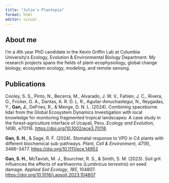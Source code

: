 ```yaml
---
title: "Julie's Plantopia"
format: html
editor: visual
---
```


## About me

I'm a 4th year PhD candidate in the Kevin Griffin Lab at Columbia University's Ecology, Evolution & Environmental Biology Department. My research projects spans the fields of plant-ecophysiology, global change biology, ecosystem ecology, modeling, and remote sensing.

## Publications

Cooley, S. S., Pinto, N., Becerra, M., Alvarado, J. W. V., Fahlen, J. C., Rivera, O., Fricker, G. A., Dantas, A. R. D. L. R., Aguilar-Amuchastegui, N., Reygadas, Y., **Gan, J.**, DeFries, R., & Menge, D. N. L. (2024). Combining spaceborne lidar from the Global Ecosystem Dynamics Investigation with local knowledge for monitoring fragmented tropical landscapes: A case study in the forest–agriculture interface of Ucayali, Peru. *Ecology and Evolution*, *14*(8), e70116. <https://doi.org/10.1002/ece3.70116>

**Gan, S. H.**, & Sage, R. F. (2024). Stomatal response to VPD in C4 plants with different biochemical sub-pathways. *Plant, Cell & Environment*, *47*(9), 3466–3477. <https://doi.org/10.1111/pce.14952>

**Gan, S. H.**, McTavish, M. J., Bourchier, R. S., & Smith, S. M. (2023). Soil grit influences the effects of earthworms (*Lumbricus terrestris*) on seed damage. *Applied Soil Ecology*, *185*, 104807. <https://doi.org/10.1016/j.apsoil.2023.104807>
